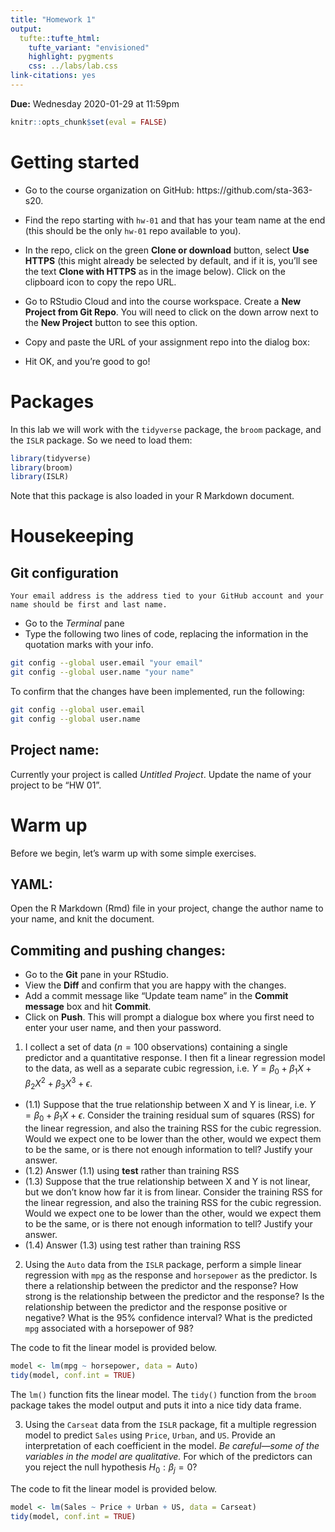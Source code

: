 ```yaml
---
title: "Homework 1"
output: 
  tufte::tufte_html:
    tufte_variant: "envisioned"
    highlight: pygments
    css: ../labs/lab.css
link-citations: yes
---
```



**Due:** Wednesday 2020-01-29 at 11:59pm

```r
knitr::opts_chunk$set(eval = FALSE)
```

# Getting started

- Go to the course organization on GitHub: https://github.com/sta-363-s20.

- Find the repo starting with `hw-01` and that has your team name at the end (this should be the only `hw-01` repo available to you).

- In the repo, click on the green **Clone or download** button, select **Use HTTPS** (this might already be selected by default, and if it is, you'll see the text **Clone with HTTPS** as in the image below). Click on the clipboard icon to copy the repo URL.

- Go to RStudio Cloud and into the course workspace. Create a **New Project from Git Repo**. You will need to click on the down arrow next to the **New Project** button to see this option.

- Copy and paste the URL of your assignment repo into the dialog box:

- Hit OK, and you're good to go!

# Packages

In this lab we will work with the `tidyverse` package, the `broom` package, and the `ISLR` package. So we need to load them:

```r
library(tidyverse) 
library(broom)
library(ISLR)
```

Note that this package is also loaded in your R Markdown document.

# Housekeeping

## Git configuration

```marginfigure
Your email address is the address tied to your GitHub account and your name should be first and last name.
```

- Go to the *Terminal* pane
- Type the following two lines of code, replacing the information in the quotation marks with your info.

```bash
git config --global user.email "your email"
git config --global user.name "your name"
```

To confirm that the changes have been implemented, run the following:

```bash
git config --global user.email
git config --global user.name
```

## Project name: 

Currently your project is called *Untitled Project*. Update the name of your project to be "HW 01".

# Warm up

Before we begin, let's warm up with some simple exercises.

## YAML: 

Open the R Markdown (Rmd) file in your project, change the author name to your name, and knit the document.

## Commiting and pushing changes:

- Go to the **Git** pane in your RStudio. 
- View the **Diff** and confirm that you are happy with the changes.
- Add a commit message like "Update team name" in the **Commit message** box and hit **Commit**.
- Click on **Push**. This will prompt a dialogue box where you first need to enter your user name, and then your password.

1. I collect a set of data ($n = 100$ observations) containing a single predictor and a quantitative response. I then fit a linear regression model to the data, as well as a separate cubic regression, i.e. $Y = \beta_0 + \beta_1X + \beta_2X^2 + \beta_3X^3 + \epsilon$.

* (1.1) Suppose that the true relationship between X and Y is linear, i.e. $Y = \beta_0 + \beta_1X + \epsilon$. Consider the training residual sum of squares (RSS) for the linear regression, and also the training RSS for the cubic regression. Would we expect one to be lower than the other, would we expect them to be the same, or is there not enough information to tell? Justify your answer.
* (1.2) Answer (1.1) using **test** rather than training RSS
* (1.3) Suppose that the true relationship between X and Y is not linear, but we don’t know how far it is from linear. Consider the training RSS for the linear regression, and also the training RSS for the cubic regression. Would we expect one to be lower than the other, would we expect them to be the same, or is there not enough information to tell? Justify your answer.
* (1.4) Answer (1.3) using test rather than training RSS

2. Using the `Auto` data from the `ISLR` package, perform a simple linear regression with `mpg` as the response and `horsepower` as the predictor. Is there a relationship between the predictor and the response? How strong is the relationship between the predictor and the response? Is the relationship between the predictor and the response positive or negative? What is the 95% confidence interval? What is the predicted `mpg` associated with a horsepower of 98? 

The code to fit the linear model is provided below. 

```r
model <- lm(mpg ~ horsepower, data = Auto)
tidy(model, conf.int = TRUE)
```

The `lm()` function fits the linear model. The `tidy()` function from the `broom` package takes the model output and puts it into a nice tidy data frame.

3. Using the `Carseat` data from the `ISLR` package, fit a multiple regression model to predict `Sales` using `Price`, `Urban`, and `US`. Provide an interpretation of each coefficient in the model. _Be careful—some of the variables in the model are qualitative._ For which of the predictors can you reject the null hypothesis $H_0 : \beta_j = 0$?


The code to fit the linear model is provided below. 

```r
model <- lm(Sales ~ Price + Urban + US, data = Carseat)
tidy(model, conf.int = TRUE)
```

